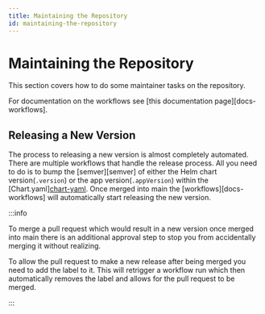```yaml
---
title: Maintaining the Repository
id: maintaining-the-repository
---
```



# Maintaining the Repository

This section covers how to do some maintainer tasks on the repository.

For documentation on the workflows see [this documentation page][docs-workflows].

## Releasing a New Version

The process to releasing a new version is almost completely automated.
There are multiple workflows that handle the release process.
All you need to do is to bump the [semver][semver] of either
the Helm chart version(`.version`) or the app version(`.appVersion`)
within the [Chart.yaml][chart-yaml](`./deployments/chart/Chart.yaml`).
Once merged into main the [workflows][docs-workflows] will automatically start releasing the new version.

:::info

To merge a pull request which would result in a new version once merged into main
there is an additional approval step to stop you from accidentally merging it without realizing.

To allow the pull request to make a new release after being merged you need to add the <GithubLabel label="new release"/> label to it.
This will retrigger a workflow run which then automatically removes the <GithubLabel label="needs approval"/> label and allows for the pull request to be merged.

:::
